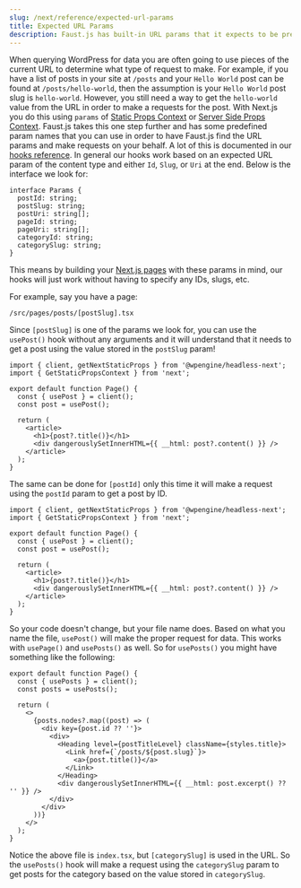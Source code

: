 ```yaml
---
slug: /next/reference/expected-url-params
title: Expected URL Params
description: Faust.js has built-in URL params that it expects to be present in the URL, making it easier to get data from Headless WordPress.
---
```


When querying WordPress for data you are often going to use pieces of the current URL to determine what type of request to make. For example, if you have a list of posts in your site at `/posts` and your `Hello World` post can be found at `/posts/hello-world`, then the assumption is your `Hello World` post slug is `hello-world`. However, you still need a way to get the `hello-world` value from the URL in order to make a requests for the post. With Next.js you do this using `params` of [Static Props Context](https://nextjs.org/docs/basic-features/data-fetching#getstaticprops-static-generation) or [Server Side Props Context](https://nextjs.org/docs/basic-features/data-fetching#getserversideprops-server-side-rendering). Faust.js takes this one step further and has some predefined param names that you can use in order to have Faust.js find the URL params and make requests on your behalf. A lot of this is documented in our [hooks reference](./hooks). In general our hooks work based on an expected URL param of the content type and either `Id`, `Slug`, or `Uri` at the end. Below is the interface we look for:

```tsx
interface Params {
  postId: string;
  postSlug: string;
  postUri: string[];
  pageId: string;
  pageUri: string[];
  categoryId: string;
  categorySlug: string;
}
```

This means by building your [Next.js pages](https://nextjs.org/docs/basic-features/pages) with these params in mind, our hooks will just work without having to specify any IDs, slugs, etc.

For example, say you have a page:

```
/src/pages/posts/[postSlug].tsx
```

Since `[postSlug]` is one of the params we look for, you can use the `usePost()` hook without any arguments and it will understand that it needs to get a post using the value stored in the `postSlug` param!

```tsx title=/src/pages/posts/[postSlug].tsx {6}
import { client, getNextStaticProps } from '@wpengine/headless-next';
import { GetStaticPropsContext } from 'next';

export default function Page() {
  const { usePost } = client();
  const post = usePost();

  return (
    <article>
      <h1>{post?.title()}</h1>
      <div dangerouslySetInnerHTML={{ __html: post?.content() }} />
    </article>
  );
}
```

The same can be done for `[postId]` only this time it will make a request using the `postId` param to get a post by ID.

```tsx title=/src/pages/posts/[postId].tsx {6}
import { client, getNextStaticProps } from '@wpengine/headless-next';
import { GetStaticPropsContext } from 'next';

export default function Page() {
  const { usePost } = client();
  const post = usePost();

  return (
    <article>
      <h1>{post?.title()}</h1>
      <div dangerouslySetInnerHTML={{ __html: post?.content() }} />
    </article>
  );
}
```

So your code doesn't change, but your file name does. Based on what you name the file, `usePost()` will make the proper request for data. This works with `usePage()` and `usePosts()` as well. So for `usePosts()` you might have something like the following:

```tsx title=/src/pages/category/[categorySlug]/index.tsx {6}
export default function Page() {
  const { usePosts } = client();
  const posts = usePosts();

  return (
    <>
      {posts.nodes?.map((post) => (
        <div key={post.id ?? ''}>
          <div>
            <Heading level={postTitleLevel} className={styles.title}>
              <Link href={`/posts/${post.slug}`}>
                <a>{post.title()}</a>
              </Link>
            </Heading>
            <div dangerouslySetInnerHTML={{ __html: post.excerpt() ?? '' }} />
          </div>
        </div>
      ))}
    </>
  );
}
```

Notice the above file is `index.tsx`, but `[categorySlug]` is used in the URL. So the `usePosts()` hook will make a request using the `categorySlug` param to get posts for the category based on the value stored in `categorySlug`.
